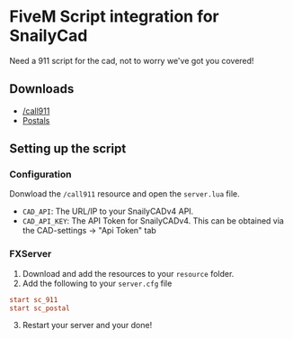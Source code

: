 # FiveM Script integration for SnailyCad

Need a 911 script for the cad, not to worry we've got you covered!

## Downloads

- [/call911](/downloads/sc_911.zip)
- [Postals](/downloads/postals.zip)

## Setting up the script

### Configuration

Donwload the `/call911` resource and open the `server.lua` file.

- `CAD_API`: The URL/IP to your SnailyCADv4 API.
- `CAD_API_KEY`: The API Token for SnailyCADv4. This can be obtained via the CAD-settings -> "Api Token" tab

### FXServer

1. Download and add the resources to your `resource` folder.
2. Add the following to your `server.cfg` file

```conf
start sc_911
start sc_postal
```

3. Restart your server and your done!
